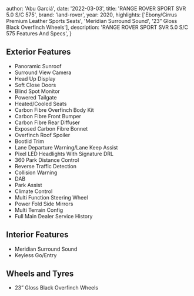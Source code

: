 
  author: 'Abu Garciá',
  date: '2022-03-03',
  title: 'RANGE ROVER SPORT SVR 5.0 S/C 575',
  brand: 'land-rover',
  year: 2020,
  highlights: ['Ebony/Cirrus Premium Leather Sports Seats', 'Meridian Surround Sound', '23” Gloss Black Overfinch Wheels'],
  description:
    'RANGE ROVER SPORT SVR 5.0 S/C 575 Features And Specs',
}


## Exterior Features
- Panoramic Sunroof
- Surround View Camera
- Head Up Display
- Soft Close Doors
- Blind Spot Monitor
- Powered Tailgate
- Heated/Cooled Seats
- Carbon Fibre Overfinch Body Kit
- Carbon Fibre Front Bumper
- Carbon Fibre Rear Diffuser
- Exposed Carbon Fibre Bonnet
- Overfinch Roof Spoiler
- Bootlid Trim
- Lane Departure Warning/Lane Keep Assist
- Pixel LED Headlights With Signature DRL
- 360 Park Distance Control
- Reverse Traffic Detection
- Collision Warning
- DAB
- Park Assist
- Climate Control
- Multi Function Steering Wheel
- Power Fold Side Mirrors
- Multi Terrain Config
- Full Main Dealer Service History

## Interior Features
- Meridian Surround Sound
- Keyless Go/Entry

## Wheels and Tyres
- 23” Gloss Black Overfinch Wheels


